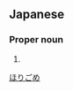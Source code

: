 ==Japanese==
{{ja-kanjitab|堀|込}}

===Proper noun===
{{ja-pos|proper|ほりごめ}}

# {{surname|lang=ja}}

[[Category:Japanese surnames|ほりごめ]]